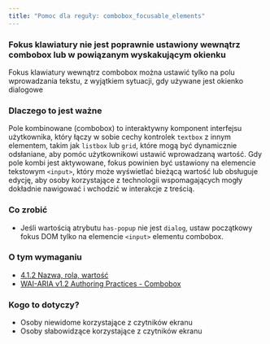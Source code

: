 ```yaml
---
title: "Pomoc dla reguły: combobox_focusable_elements"
---
```


<div className="toolHelp">
<Row>
<Column colLg={16} colMd={8} colSm={4} className="toolHead">

### Fokus klawiatury nie jest poprawnie ustawiony wewnątrz combobox lub w powiązanym wyskakującym okienku

<div id="locLevel"></div>

Fokus klawiatury wewnątrz combobox można ustawić tylko na polu wprowadzania tekstu, z wyjątkiem sytuacji, gdy używane jest okienko dialogowe

</Column>
</Row>
<Row>
<Column colLg={11} colMd={5} colSm={4} className="toolMain">

### Dlaczego to jest ważne

Pole kombinowane (combobox) to interaktywny komponent interfejsu użytkownika, który łączy w sobie cechy kontrolek `textbox` z innym elementem, takim jak `listbox` lub `grid`, które mogą być dynamicznie odsłaniane, aby pomóc użytkownikowi ustawić wprowadzaną wartość. Gdy pole kombi jest aktywowane, fokus powinien być ustawiony na elemencie tekstowym `<input>`, który może wyświetlać bieżącą wartość lub obsługuje edycję, aby osoby korzystające z technologii wspomagających mogły dokładnie nawigować i wchodzić w interakcje z treścią.

<div id="locSnippet"></div>

### Co zrobić

* Jeśli wartością atrybutu `has-popup` nie jest `dialog`, ustaw początkowy fokus DOM tylko na elemencie `<input>` elementu combobox.

</Column>
<Column colLg={5} colMd={3} colSm={4} className="toolLeft">

### O tym wymaganiu

* [4.1.2 Nazwa, rola, wartość](https://wcag.lepszyweb.pl/#name-role-value)
* [WAI-ARIA v1.2 Authoring Practices - Combobox](https://www.w3.org/TR/wai-aria-practices-1.2/#combobox)

### Kogo to dotyczy?

* Osoby niewidome korzystające z czytników ekranu
* Osoby słabowidzące korzystające z czytników ekranu

</Column>
</Row>
</div>

